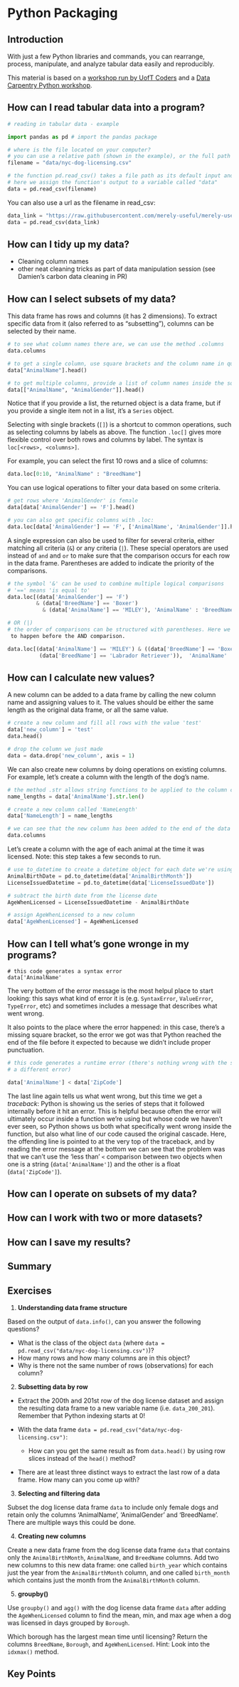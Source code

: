 # Python Packaging {#py-data-manipulation}

## Introduction {#py-data-manipulation-intro}

With just a few Python libraries and commands, you can rearrange, process, manipulate, and
analyze tabular data easily and reproducibly.

This material is based on a [workshop run by UofT Coders](https://github.com/UofTCoders/workshops-dc-python)
and a [Data Carpentry Python workshop](https://datacarpentry.org/python-ecology-lesson/).

## How can I read tabular data into a program? {#py-data-manipulation-reading}

```python
# reading in tabular data - example

import pandas as pd # import the pandas package

# where is the file located on your computer?
# you can use a relative path (shown in the example), or the full path (i.e. /home/madeleine/data/file.csv)
filename = "data/nyc-dog-licensing.csv"

# the function pd.read_csv() takes a file path as its default input and tries to read in a table of data.
# here we assign the function's output to a variable called "data"
data = pd.read_csv(filename)
```


You can also use a url as the filename in read_csv:

```python
data_link = "https://raw.githubusercontent.com/merely-useful/merely-useful.github.io/book/data/measurements.csv"
data = pd.read_csv(data_link)
```

## How can I tidy up my data?

 - Cleaning column names
 - other neat cleaning tricks as part of data manipulation session (see Damien's carbon data cleaning in PR)


## How can I select subsets of my data?

This data frame has rows and columns (it has 2 dimensions). To extract specific
data from it (also referred to as "subsetting"), columns can be selected by their name.

```python
# to see what column names there are, we can use the method .columns
data.columns

# to get a single column, use square brackets and the column name in quotation marks. This is case sensitive!
data["AnimalName"].head()

# to get multiple columns, provide a list of column names inside the square brackets.
data[["AnimalName", "AnimalGender"]].head()
```

Notice that if you provide a list, the returned object is a data frame, but if you provide a single item not in a list, it's a `Series` object.

Selecting with single brackets (`[]`) is a shortcut to common operations, such as selecting columns by labels as above. The function `.loc[]` gives more flexible control over both rows and columns by label. The syntax is `loc[<rows>, <columns>]`.

For example, you can select the first 10 rows and a slice of columns:

```python
data.loc[0:10, "AnimalName" : "BreedName"]
```

You can use logical operations to filter your data based on some criteria.

```python
# get rows where 'AnimalGender' is female
data[data['AnimalGender'] == 'F'].head()

# you can also get specific columns with .loc:
data.loc[data['AnimalGender'] == 'F', ['AnimalName', 'AnimalGender']].head()
```

A single expression can also be used to filter for several criteria, either matching all criteria (`&`) or any criteria (`|`). These special operators are used instead of `and` and `or` to make sure that the comparison occurs for each row in the data frame. Parentheses are added to indicate the priority of the comparisons.


```python
# the symbol '&' can be used to combine multiple logical comparisons
# '==' means 'is equal to'
data.loc[(data['AnimalGender'] == 'F')
         & (data['BreedName'] == 'Boxer')
           & (data['AnimalName'] == 'MILEY'), 'AnimalName' : 'BreedName']

# OR (|)
# the order of comparisons can be structured with parentheses. Here we want the OR comparison
 to happen before the AND comparison.

data.loc[(data['AnimalName'] == 'MILEY') & ((data['BreedName'] == 'Boxer') |  
          (data['BreedName'] == 'Labrador Retriever')),  'AnimalName' : 'BreedName']
```


## How can I calculate new values?

A new column can be added to a data frame by calling the new column name and assigning values to it.
The values should be either the same length as the original data frame, or all the same value.

```python
# create a new column and fill all rows with the value 'test'
data['new_column'] = 'test'
data.head()

# drop the column we just made
data = data.drop('new_column', axis = 1)
```

We can also create new columns by doing operations on existing columns.
For example, let's create a column with the length of the dog's name.

```python
# the method .str allows string functions to be applied to the column contents (here we use 'len()')
name_lengths = data['AnimalName'].str.len()

# create a new column called 'NameLength'
data['NameLength'] = name_lengths

# we can see that the new column has been added to the end of the data frame
data.columns
```

Let's create a column with the age of each animal at the time it was licensed.
Note: this step takes a few seconds to run.

```python
# use to_datetime to create a datetime object for each date we're using
AnimalBirthDate = pd.to_datetime(data['AnimalBirthMonth'])
LicenseIssuedDatetime = pd.to_datetime(data['LicenseIssuedDate'])

# subtract the birth date from the license date
AgeWhenLicensed = LicenseIssuedDatetime - AnimalBirthDate

# assign AgeWhenLicensed to a new column
data['AgeWhenLicensed'] = AgeWhenLicensed
```

## How can I tell what's gone wronge in my programs?

```
# this code generates a syntax error
data['AnimalName'
```

The very bottom of the error message is the most helpul place to start looking: this says what kind of error it is (e.g. `SyntaxError`, `ValueError`, `TypeError`, etc) and sometimes includes a message that describes what went wrong.

It also points to the place where the error happened: in this case, there's a missing square bracket, so the error we got was that Python reached the end of the file before it expected to because we didn't include proper punctuation.

```python
# this code generates a runtime error (there's nothing wrong with the syntax, but Python can't execute it because of
# a different error)

data['AnimalName'] < data['ZipCode']
```

The last line again tells us what went wrong, but this time we get a *traceback*: Python is showing us the series of steps that it followed internally before it hit an error. This is helpful because often the error will ultimately occur inside a function we're using but whose code we haven't ever seen, so Python shows us both what specifically went wrong inside the function, but also what line of our code caused the original cascade. Here, the offending line is pointed to at the very top of the traceback, and by reading the error message at the bottom we can see that the problem was that we can't use the 'less than' `<` comparison between two objects when one is a string (`data['AnimalName']`) and the other is a float (`data['ZipCode']`).

## How can I operate on subsets of my data?


## How can I work with two or more datasets?


## How can I save my results?


## Summary {#py-data-manipulation-summary}


## Exercises {#py-data-manipulation-exercises}

1. **Understanding data frame structure**

Based on the output of `data.info()`, can you answer the following questions?

 - What is the class of the object `data` (where `data = pd.read_csv("data/nyc-dog-licensing.csv")`)?
 - How many rows and how many columns are in this object?
 - Why is there not the same number of rows (observations) for each column?

2. **Subsetting data by row**

- Extract the 200th and 201st row of the dog license dataset and assign the resulting data frame to a new variable name (i.e. `data_200_201`). Remember that Python indexing starts at 0!

- With the data frame `data = pd.read_csv("data/nyc-dog-licensing.csv")`:
    - How can you get the same result as from `data.head()` by using row slices instead of the `head()` method?

- There are at least three distinct ways to extract the last row of a data frame. How many can you come up with?

3. **Selecting and filtering data**

Subset the dog license data frame `data` to include only female dogs and retain only the columns 'AnimalName', 'AnimalGender' and 'BreedName'. There are multiple ways this could be done.

4. **Creating new columns**

Create a new data frame from the dog license data frame `data` that contains only the `AnimalBirthMonth`, `AnimalName`, and `BreedName` columns.
Add two new columns to this new data frame: one called `birth_year` which contains just the year from the `AnimalBirthMonth` column, and one 
called `birth_month` which contains just the month from the `AnimalBirthMonth` column.

5. **groupby()**

Use `groupby()` and `agg()` with the dog license data frame `data` after adding the `AgeWhenLicensed` column to find the mean, min, and max age when a dog was licensed in days grouped by `Borough`.

Which borough has the largest mean time until licensing? Return the columns `BreedName`, `Borough`, and `AgeWhenLicensed`. Hint: Look into the `idxmax()` method.


## Key Points {#py-data-manipulation-keypoints}
